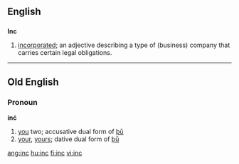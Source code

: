 ==English==

==={{acronym}}===
'''Inc'''

# {{context|mostly|US}} [[incorporated]]; an adjective describing a type of (business) company that carries certain legal obligations.

----

==Old English==

===Pronoun===
'''inċ'''

# [[you]] two; accusative dual form of [[þū]]
# [[your]], [[yours]]; dative dual form of [[þū]]

[[ang:inc]]
[[hu:inc]]
[[fi:inc]]
[[vi:inc]]